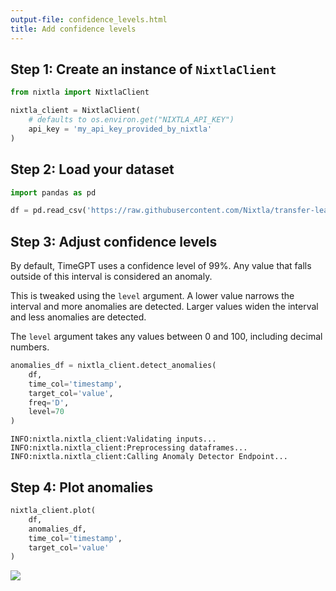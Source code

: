```yaml
---
output-file: confidence_levels.html
title: Add confidence levels
---
```



## Step 1: Create an instance of `NixtlaClient`

```python
from nixtla import NixtlaClient
```


```python
nixtla_client = NixtlaClient(
    # defaults to os.environ.get("NIXTLA_API_KEY")
    api_key = 'my_api_key_provided_by_nixtla'
)
```

## Step 2: Load your dataset

```python
import pandas as pd
```


```python
df = pd.read_csv('https://raw.githubusercontent.com/Nixtla/transfer-learning-time-series/main/datasets/peyton_manning.csv')
```

## Step 3: Adjust confidence levels

By default, TimeGPT uses a confidence level of 99%. Any value that falls
outside of this interval is considered an anomaly.

This is tweaked using the `level` argument. A lower value narrows the
interval and more anomalies are detected. Larger values widen the
interval and less anomalies are detected.

The `level` argument takes any values between 0 and 100, including
decimal numbers.

```python
anomalies_df = nixtla_client.detect_anomalies(
    df, 
    time_col='timestamp', 
    target_col='value', 
    freq='D',
    level=70
)
```

``` text
INFO:nixtla.nixtla_client:Validating inputs...
INFO:nixtla.nixtla_client:Preprocessing dataframes...
INFO:nixtla.nixtla_client:Calling Anomaly Detector Endpoint...
```

## Step 4: Plot anomalies

```python
nixtla_client.plot(
    df, 
    anomalies_df,
    time_col='timestamp', 
    target_col='value'
)
```

![](/nixtla-TimeGPT/docs/capabilities/anomaly-detection/04_confidence_levels_files/figure-markdown_strict/cell-7-output-1.png)

